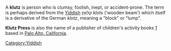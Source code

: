 A '''klutz''' is person who is clumsy, foolish, inept, or accident-prone.  The term is perhaps derived from the [[Yiddish]] &#1511;&#1500;&#64303;&#1509; ''klots'' ('wooden beam') which itself is a derivative of the German ''klotz'', meaning a "block" or "lump".

'''Klutz Press''' is also the name of a publisher of children's activity books [http://klutz.com/] based in [[Palo Alto, California]].

{{vocab-stub}}
[[Category:Yiddish]]